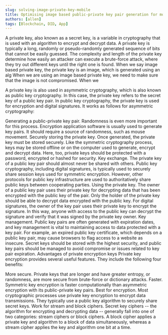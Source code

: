 ```yaml
---
slug: solving-image-private-key-mobile
title: Optimising image based public-private key pair generation for mobile and IoT computation
authors: [allen]
tags: [Blockchain, DID, App]
---
```


A private key, also known as a secret key, is a variable in cryptography that is used with an algorithm to encrypt and decrypt data.
A private key is typically a long, randomly or pseudo-randomly generated sequence of bits that cannot be easily guessed. 
The complexity and length of the private key determine how easily an attacker can execute a brute-force attack, where they try out 
different keys until the right one is found. When we say image based private key, the private key is an image, which is generated using an 
alg
When we are using an image based private key, we need to make sure that the image is not compromised.
When we 

A private key is also used in asymmetric cryptography, which is also known as public key cryptography. In this case, the private key refers to the secret key of a public key pair. In public key cryptography, the private key is used for encryption and digital signatures. It works as follows for asymmetric cryptography:

Generating a public-private key pair. Randomness is even more important for this process. Encryption application software is usually used to generate key pairs. It should require a source of randomness, such as mouse movement.
Securely storing the private key. Once generated, the private key must be stored securely. Like the symmetric cryptography process, keys may be stored offline or on the computer used to generate, encrypt and decrypt data. Here, too, private keys should be protected with a password, encrypted or hashed for security.
Key exchange. The private key of a public key pair should almost never be shared with others. Public key cryptography, including digital signatures, is typically used to securely share session keys used for symmetric encryption. However, other protocols for public key infrastructure are used to authoritatively share public keys between cooperating parties.
Using the private key. The owner of a public key pair uses their private key for decrypting data that has been encrypted with the public key of the pair. Only the holder of the private key should be able to decrypt data encrypted with the public key. For digital signatures, the owner of the key pair uses their private key to encrypt the signature. In this way, anyone with access to the public key can decrypt the signature and verify that it was signed by the private key owner.
Key management. Public key pairs are often generated with expiration dates, and key management is vital to maintaining access to data protected with a key pair. For example, an expired public key certificate, which depends on a public key pair, may cause browsers to flag access to a website as insecure. Secret keys should be stored with the highest security, and public key pairs should be managed to avoid compromise or issues related to key pair expiration.
Advantages of private encryption keys
Private key encryption provides several useful features. They include the following four benefits:

More secure. Private keys that are longer and have greater entropy, or randomness, are more secure from brute-force or dictionary attacks.
Faster. Symmetric key encryption is faster computationally than asymmetric encryption with its public-private key pairs.
Best for encryption. Most cryptographic processes use private key encryption to encrypt data transmissions. They typically use a public key algorithm to securely share secret keys.
Work for stream and block ciphers. Secret key ciphers -- the algorithm for encrypting and decrypting data -- generally fall into one of two categories: stream ciphers or block ciphers. A block cipher applies a private key and algorithm to a block of data simultaneously, whereas a stream cipher applies the key and algorithm one bit at a time.


